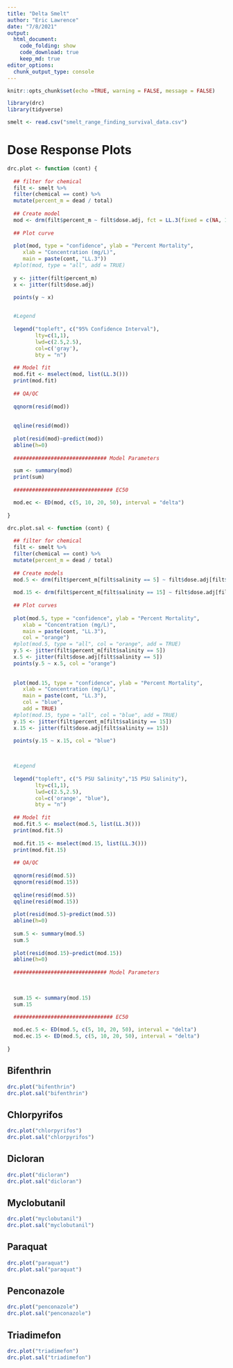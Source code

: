 ```yaml
---
title: "Delta Smelt"
author: "Eric Lawrence"
date: "7/8/2021"
output:
  html_document:
    code_folding: show
    code_download: true
    keep_md: true
editor_options:
  chunk_output_type: console
---
```


```r
knitr::opts_chunk$set(echo =TRUE, warning = FALSE, message = FALSE)
```


```r

library(drc)
library(tidyverse)

smelt <- read.csv("smelt_range_finding_survival_data.csv")


```

# Dose Response Plots

```r

drc.plot <- function (cont) {
  
  ## filter for chemical
  filt <- smelt %>%
  filter(chemical == cont) %>%
  mutate(percent_m = dead / total)
  
  ## Create model
  mod <- drm(filt$percent_m ~ filt$dose.adj, fct = LL.3(fixed = c(NA, 1, NA)), type = "binomial")
  
  ## Plot curve
  
  plot(mod, type = "confidence", ylab = "Percent Mortality",
     xlab = "Concentration (mg/L)",
     main = paste(cont, "LL.3"))
  #plot(mod, type = "all", add = TRUE)
  
  y <- jitter(filt$percent_m)
  x <- jitter(filt$dose.adj)
  
  points(y ~ x)


  #Legend
  
  legend("topleft", c("95% Confidence Interval"),
         lty=c(1,1),
         lwd=c(2.5,2.5), 
         col=c('gray'),
         bty = "n")
  
  ## Model fit
  mod.fit <- mselect(mod, list(LL.3()))
  print(mod.fit)
  
  ## QA/QC
  
  qqnorm(resid(mod))
  
  
  qqline(resid(mod))
  
  plot(resid(mod)~predict(mod))
  abline(h=0)
  
  ############################## Model Parameters

  sum <- summary(mod)
  print(sum)
  
  ################################ EC50

  mod.ec <- ED(mod, c(5, 10, 20, 50), interval = "delta")
  
}

drc.plot.sal <- function (cont) {
  
  ## filter for chemical
  filt <- smelt %>%
  filter(chemical == cont) %>%
  mutate(percent_m = dead / total)
  
  ## Create models
  mod.5 <- drm(filt$percent_m[filt$salinity == 5] ~ filt$dose.adj[filt$salinity == 5], fct = LL.3(fixed = c(NA, 1, NA)), type = "binomial")
  
  mod.15 <- drm(filt$percent_m[filt$salinity == 15] ~ filt$dose.adj[filt$salinity == 15], fct = LL.3(fixed = c(NA, 1, NA)), type = "binomial")
  
  ## Plot curves
  
  plot(mod.5, type = "confidence", ylab = "Percent Mortality",
     xlab = "Concentration (mg/L)",
     main = paste(cont, "LL.3"),
     col = "orange")
  #plot(mod.5, type = "all", col = "orange", add = TRUE)
  y.5 <- jitter(filt$percent_m[filt$salinity == 5])
  x.5 <- jitter(filt$dose.adj[filt$salinity == 5])
  points(y.5 ~ x.5, col = "orange")
  
  
  plot(mod.15, type = "confidence", ylab = "Percent Mortality",
     xlab = "Concentration (mg/L)",
     main = paste(cont, "LL.3"),
     col = "blue",
     add = TRUE)
  #plot(mod.15, type = "all", col = "blue", add = TRUE)
  y.15 <- jitter(filt$percent_m[filt$salinity == 15])
  x.15 <- jitter(filt$dose.adj[filt$salinity == 15])
  
  points(y.15 ~ x.15, col = "blue")
  


  #Legend
  
  legend("topleft", c("5 PSU Salinity","15 PSU Salinity"),
         lty=c(1,1),
         lwd=c(2.5,2.5), 
         col=c('orange', "blue"),
         bty = "n")
  
  ## Model fit
  mod.fit.5 <- mselect(mod.5, list(LL.3()))
  print(mod.fit.5)
  
  mod.fit.15 <- mselect(mod.15, list(LL.3()))
  print(mod.fit.15)
  
  ## QA/QC
  
  qqnorm(resid(mod.5))
  qqnorm(resid(mod.15))
  
  qqline(resid(mod.5))
  qqline(resid(mod.15))
  
  plot(resid(mod.5)~predict(mod.5))
  abline(h=0)
  
  sum.5 <- summary(mod.5)
  sum.5
  
  plot(resid(mod.15)~predict(mod.15))
  abline(h=0)
  
  ############################## Model Parameters

  
  
  sum.15 <- summary(mod.15)
  sum.15
  
  ################################ EC50

  mod.ec.5 <- ED(mod.5, c(5, 10, 20, 50), interval = "delta")
  mod.ec.15 <- ED(mod.5, c(5, 10, 20, 50), interval = "delta")
  
}

```

## Bifenthrin

```r
drc.plot("bifenthrin")
drc.plot.sal("bifenthrin")

```

## Chlorpyrifos

```r

drc.plot("chlorpyrifos")
drc.plot.sal("chlorpyrifos")

```

## Dicloran

```r

drc.plot("dicloran")
drc.plot.sal("dicloran")

```

## Myclobutanil

```r

drc.plot("myclobutanil")
drc.plot.sal("myclobutanil")

```

## Paraquat

```r

drc.plot("paraquat")
drc.plot.sal("paraquat")

```

## Penconazole

```r

drc.plot("penconazole")
drc.plot.sal("penconazole")

```

## Triadimefon

```r

drc.plot("triadimefon")
drc.plot.sal("triadimefon")

```



